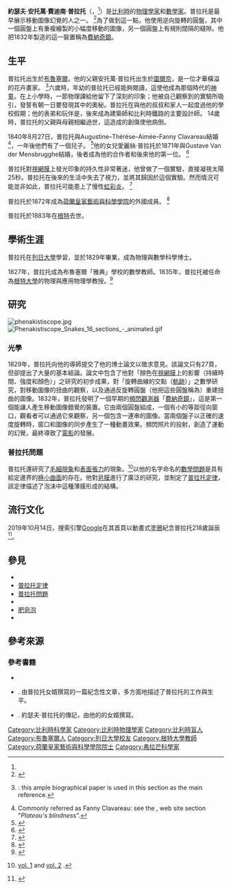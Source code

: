 {{Infobox scientist
| name              = 約瑟夫·安托萬·費迪南·普拉托<br>Joseph Antoine Ferdinand Plateau
| image             = Joseph Plateau.jpg
| image_size        = 250px
| alt               = 
| caption           = 使用[[銀版攝影法|銀版攝影法]]攝製的約瑟夫·普拉托，1843年
| birth_date        = {{Birth date|1801|10|14}}
| birth_place       = {{flagicon|French First Republic}} [[法蘭西第一共和國|法國]][[布魯塞爾|布魯塞爾]]
| death_date        = {{Death date and age|1883|09|15|1801|10|14}}
| death_place       = {{BEL}}[[根特|根特]]<ref name="birthp">見{{harv|Van der Mensbrugghe|1885|p=389}}</ref>
| residence         = 
| citizenship       = 
| nationality       = [[比利時|比利時]]
| fields            = 
| workplaces        = [[根特大學|根特大學]]
| alma_mater        = [[列日大學|列日大學]]
| doctoral_advisor  = {{le|阿道夫·凱特勒|Adolphe Quetelet}}
| academic_advisors = 
| doctoral_students = 
| notable_students  = 
| known_for         = [[肥皂泡|肥皂泡]]物理學（[[普拉托定律|普拉托定律]]）<br>[[普拉托問題|普拉托問題]]
| influences        = 
| influenced        = 
| awards            = 
| signature         = <!--(filename only)-->
| signature_alt     = 
| footnotes         = 
| spouse            = 
}}
'''約瑟夫·安托萬·費迪南·普拉托'''（{{lang-fr|'''Joseph Antoine Ferdinand Plateau'''}}，{{bd|1801年|10月14日|1883年|9月15日|catIdx=L}}<ref name="birthp"/>）是[[比利時|比利時]]的[[物理學家|物理學家]]和[[數學家|數學家]]。普拉托是最早展示移動圖像幻覺的人之一。 <ref>{{cite web|url=https://theoryofcolor.org/tiki-index.php?page_ref_id=9#par23|website=theoryofcolor.org|title=Goethe's Theory of Colours|quote=Note to Paragraph 23|access-date=2022-01-09|archive-date=2021-10-08|archive-url=https://web.archive.org/web/20211008164259/https://theoryofcolor.org/tiki-index.php?page_ref_id=9#par23|dead-url=no}}</ref>為了做到這一點，他使用逆向旋轉的圓盤，其中一個圓盤上有重複繪製的小幅度移動的圖像，另一個圓盤上有規則間隔的縫隙。他把1832年製造的這一裝置稱為[[費納奇鏡|費納奇鏡]]。

== 生平 ==
普拉托出生於[[布魯塞爾|布魯塞爾]]。他的父親安托萬·普拉托出生於[[圖爾奈|圖爾奈]]，是一位才華橫溢的花卉畫家。 <ref>{{harv|Van der Mensbrugghe|1885|p=390}}: this ample biographical paper is used in this section as the main reference.</ref>六歲時，年幼的普拉托已經能夠閱讀，這使他成為那個時代的[[神童|神童]]。在上小學時，一節物理課給他留下了深刻的印象；他被自己觀察到的實驗所吸引，發誓有朝一日要發現其中的奧秘。普拉托在{{le|馬爾什萊達姆|Marche-les-Dames}}與他的叔叔和家人一起度過他的學校假期；他的表弟和玩伴是{{le|奧古斯特·佩恩|Auguste Payen}}，後來成為建築師和比利時鐵路的主要設計師。 14歲時，普拉托的父親與母親相繼過世，這造成的創傷使他病倒。

1840年8月27日，普拉托與Augustine–Thérèse–Aimée–Fanny Clavareau結婚<ref>Commonly referred as Fanny Clavareau: see the {{harvtxt|Museum for the History of Sciences|2001}}, web site section "''Plateau's blindness''".</ref>，一年後他們有了一個兒子。 <ref>{{harv|Van der Mensbrugghe|1885|p=400}}</ref>他的女兒愛麗絲·普拉托於1871年與Gustave Van der Mensbrugghe結婚，後者成為他的合作者和後來他的第一位{{le|傳記作者|biographers}}。 <ref>{{harv|Verschaffelt|1946|p=30}}</ref>

普拉托對[[視網膜|視網膜]]上發光印象的持久性非常著迷，他曾做了一個實驗，直接凝視太陽25秒。普拉托在後來的生活中失去了視力，並將其歸因於這個實驗。然而情況可能並非如此，普拉托可能患上了慢性[[虹彩炎|虹彩炎]]。 <ref>{{harv|De Laey|2002|pp=915–920}}</ref>

普拉托於1872年成為[[荷蘭皇家藝術與科學學院|荷蘭皇家藝術與科學學院]]的外國成員。 <ref>{{cite web |url=http://www.dwc.knaw.nl/biografie/pmknaw/?pagetype=authorDetail&aId=PE00002337 |title=Joseph Antoine Ferdinand Plateau (1801–1883) |publisher=Royal Netherlands Academy of Arts and Sciences |access-date=19 July 2015 |archive-date=2021-06-08 |archive-url=https://web.archive.org/web/20210608143544/https://www.dwc.knaw.nl/biografie/pmknaw/?pagetype=authorDetail&aId=PE00002337 |dead-url=no }}</ref>

普拉托於1883年在[[根特|根特]]去世。

== 學術生涯 ==
普拉托在[[列日大學|列日大學]]學習，並於1829年畢業，成為物理與數學科學博士。

1827年，普拉托成為布魯塞爾「雅典」學校的數學教師。1835年，普拉托被任命為[[根特大學|根特大學]]的物理與應用物理學教授。<ref>{{cite journal |url=https://lib.ugent.be/catalog/pug01:2973911 |title=The Life and Work of Joseph Plateau: Father of Film and Discoverer of Surface Tension |journal=Physics in Perspective |last=Wautier |first=Kristel |display-authors=et al |volume=14 |issue=3 |year=2012 |page=258 |issn=1422-6944 |doi=10.1007/s00016-012-0087-8 |oclc=5659011683 |bibcode=2012PhP....14..258W |s2cid=123139853 |access-date=2022-01-09 |archive-date=2022-01-09 |archive-url=https://web.archive.org/web/20220109101848/https://lib.ugent.be/catalog/pug01:2973911 |dead-url=no }}</ref>

== 研究 ==
[[File:phenakistiscope.jpg|left]]
[[File:Phenakistiscope_Snakes_16_sections_-_animated.gif|right]]
=== 光學 ===
1829年，普拉托向他的導師{{le|阿道夫·凱特勒|Adolphe Quetelet}}提交了他的博士論文以徵求意見。該論文只有27頁，但卻提出了大量的基本結論。論文中包含了他對「顏色在[[視網膜|視網膜]]上的影響（持續時間、強度和顏色）」之研究的初步成果，對「旋轉曲線的交點（[[軌跡|軌跡]]）」之數學研究，對移動圖像的扭曲的觀察，以及通過反旋轉圓盤（他把這些圓盤稱為{{le|動景鏡|Anorthoscope}}）重建扭曲的圖像。1832年，普拉托發明了一個早期的[[頻閃觀測器|頻閃觀測器]]「[[費納奇鏡|費納奇鏡]]」，這是第一個能讓人產生移動圖像錯覺的裝置。它由兩個圓盤組成，一個有小的等距徑向窗口，觀看者可以通過它來觀察，另一個包含一連串的圖像。當兩個盤子以正確的速度旋轉時，窗口和圖像的同步產生了一種動畫效果。頻閃照片的投射，創造了運動的幻覺，最終導致了[[電影|電影]]的發展。

=== 普拉托問題 ===
普拉托還研究了[[毛細現象|毛細現象]]和[[表面張力|表面張力]]的現象。<ref>{{cite book |last1=Plateau |first1=J. |title=Statique expérimentale et théorique des liquides soumis aux seules forces moléculaires |trans-title=Experimental and theoretical statics of liquids subject to only molecular forces |date=1873 |publisher=Gauthier-Villars |location=Paris, France |language=fr |oclc=809459725}} [https://books.google.com/books?id=Vr0KAAAAIAAJ&pg=PP9#v=onepage&q&f=false vol. 1] {{Wayback|url=https://books.google.com/books?id=Vr0KAAAAIAAJ&pg=PP9#v=onepage&q&f=false |date=20211008131220 }} and [https://books.google.com/books?id=Tw9ZAAAAcAAJ&hl=nl&pg=PP11#v=onepage&q&f=false vol. 2] {{Wayback|url=https://books.google.com/books?id=Tw9ZAAAAcAAJ&hl=nl&pg=PP11#v=onepage&q&f=false |date=20211008131218 }}.</ref>以他的名字命名的[[普拉托問題|數學問題]]是具有給定邊界的[[極小曲面|極小曲面]]的存在。他對[[皂膜|皂膜]]進行了廣泛的研究，並制定了[[普拉托定律|普拉托定律]]，該定律描述了泡沫中這種薄膜形成的結構。

== 流行文化 ==
2019年10月14日，搜索引擎[[Google|Google]]在其首頁以動畫式[[Google塗鴉|塗鴉]]紀念普拉托218歲誕辰<ref>{{cite web |url=https://www.google.com/doodles/joseph-plateaus-218th-birthday |title=約瑟夫普拉托 218 歲冥誕 |publisher=Google |date=2019-10-14 |language=en |access-date=2019-10-14 |archive-date=2020-10-15 |archive-url=https://web.archive.org/web/20201015064515/http://www.google.com/doodles/joseph-plateaus-218th-birthday |dead-url=no }}</ref>。

== 參見 ==
* {{le|自然界中的模式|Patterns in nature}}
* [[普拉托定律|普拉托定律]]
* [[普拉托問題|普拉托問題]]
* {{le|普拉托-瑞利不穩定性|Plateau–Rayleigh instability}}
* [[肥皂泡|肥皂泡]]
* {{le|拉網伸格法|Stretched grid method}}

== 參考來源 ==
{{reflist}}

=== 參考書籍 ===
*{{Citation
 | last = Museum for the History of Sciences
 | first = Ghent
 | author-link = 
 | last2 = 
 | first2 = 
 | author2-link = 
 | title = Ghent Scientists: Joseph Plateau
 | language = en
 | date = 
 | year = 2001
 | url = http://www.sciencemuseum.ugent.be/eng-plat1.html
 | accessdate = 2 October 2011
 | archive-date = 2021-01-16
 | archive-url = https://web.archive.org/web/20210116143431/https://sciencemuseum.ugent.be/eng-plat1.html
 | dead-url = no
 }}
*{{Citation
 |last         = Van der Mensbrugghe
 |first        = G.
 |author-link  = Gustaaf Van der Mensbrugghe
 |title        = Notice sur Joseph Antoine Ferdinand Plateau
 |journal      = Annuaire
 |volume       = LI
 |place        = [[布魯塞爾|布魯塞爾]]
 |publisher    = [[比利時皇家科學院|比利時皇家科學院]]
 |year         = 1885
 |pages        = 389–486
 |language     = fr
 |url          = http://www2.academieroyale.be/academie/documents/PLATEAUJosephAntoineFerdinandARB_1888756.pdf
 |doi          = 
 |id           = 
 |mr           = 
 |zbl          = 
 |jfm          = 17.0018.01
 |accessdate   = 2012-02-01
 |archive-date = 2011-12-12
 |archive-url  = https://web.archive.org/web/20111212123616/http://www2.academieroyale.be/academie/documents/PLATEAUJosephAntoineFerdinandARB_1888756.pdf
 |dead-url     = yes
}}. 由普拉托女婿撰寫的一篇紀念性文章，多方面地描述了普拉托的工作與生平。
*{{Citation
 |last         = Verschaffelt
 |first        = J.-E.
 |author-link  = 
 |title        = Notice sur Gustaaf Van der Mensbrugghe
 |journal      = Annuaire
 |volume       = CXII
 |place        = [[布魯塞爾|布魯塞爾]]
 |publisher    = [[比利時皇家科學院|比利時皇家科學院]]
 |year         = 1946
 |pages        = 29–79
 |language     = nl
 |url          = http://www2.academieroyale.be/academie/documents/VANDERMENSBRUGGHEGustaafARB_19468777.pdf
 |accessdate   = 2012-02-01
 |archive-date = 2011-12-12
 |archive-url  = https://web.archive.org/web/20111212123633/http://www2.academieroyale.be/academie/documents/VANDERMENSBRUGGHEGustaafARB_19468777.pdf
 |dead-url     = yes
}}. 約瑟夫·普拉托的傳記，由他的的女婿撰寫。

{{Authority control}}
{{DEFAULTSORT:Plateau, Joseph Big A}}
[[Category:比利時科學家|Category:比利時科學家]]
[[Category:比利時物理學家|Category:比利時物理學家]]
[[Category:比利時盲人|Category:比利時盲人]]
[[Category:布魯塞爾人|Category:布魯塞爾人]]
[[Category:列日大學校友|Category:列日大學校友]]
[[Category:根特大學教師|Category:根特大學教師]]
[[Category:荷蘭皇家藝術與科學學院院士|Category:荷蘭皇家藝術與科學學院院士]]
[[Category:弗拉芒科學家|Category:弗拉芒科學家]]